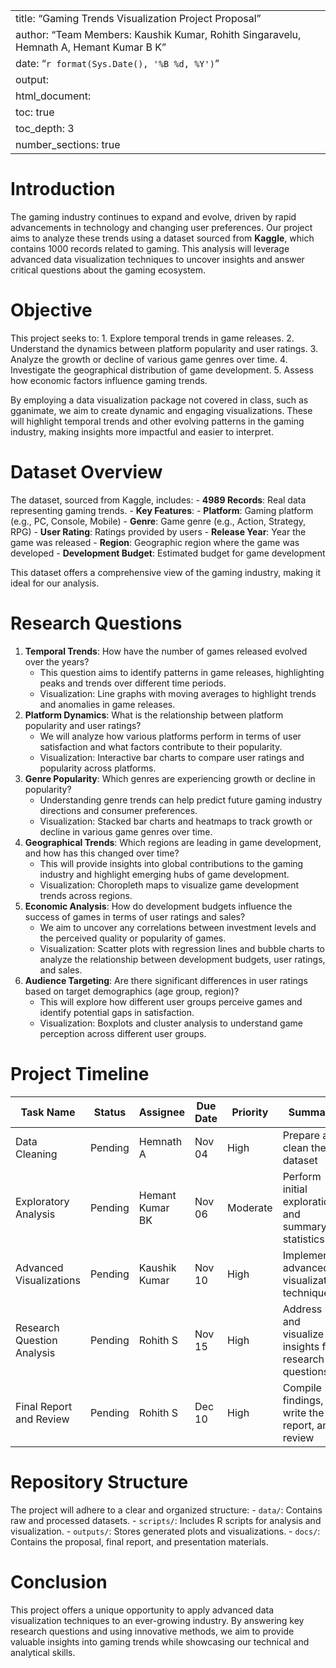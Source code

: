
---
title: "Gaming Trends Visualization Project Proposal"
author: "Team Members: Kaushik Kumar, Rohith Singaravelu, Hemnath A, Hemant Kumar B K"
date: "`r format(Sys.Date(), '%B %d, %Y')`"
output:
  html_document:
    toc: true
    toc_depth: 3
    number_sections: true
---

# Introduction
The gaming industry continues to expand and evolve, driven by rapid advancements in technology and changing user preferences. Our project aims to analyze these trends using a dataset sourced from **Kaggle**, which contains 1000 records related to gaming. This analysis will leverage advanced data visualization techniques to uncover insights and answer critical questions about the gaming ecosystem.

# Objective
This project seeks to:
1. Explore temporal trends in game releases.
2. Understand the dynamics between platform popularity and user ratings.
3. Analyze the growth or decline of various game genres over time.
4. Investigate the geographical distribution of game development.
5. Assess how economic factors influence gaming trends.

By employing a data visualization package not covered in class, such as gganimate, we aim to create dynamic and engaging visualizations. These will highlight temporal trends and other evolving patterns in the gaming industry, making insights more impactful and easier to interpret.

# Dataset Overview
The dataset, sourced from Kaggle, includes:
- **4989 Records**: Real data representing gaming trends.
- **Key Features**:
  - **Platform**: Gaming platform (e.g., PC, Console, Mobile)
  - **Genre**: Game genre (e.g., Action, Strategy, RPG)
  - **User Rating**: Ratings provided by users
  - **Release Year**: Year the game was released
  - **Region**: Geographic region where the game was developed
  - **Development Budget**: Estimated budget for game development

This dataset offers a comprehensive view of the gaming industry, making it ideal for our analysis.

# Research Questions
1. **Temporal Trends**: How have the number of games released evolved over the years?
   - This question aims to identify patterns in game releases, highlighting peaks and trends over different time periods.
   - Visualization: Line graphs with moving averages to highlight trends and anomalies in game releases.

2. **Platform Dynamics**: What is the relationship between platform popularity and user ratings?
   - We will analyze how various platforms perform in terms of user satisfaction and what factors contribute to their popularity.
   - Visualization: Interactive bar charts to compare user ratings and popularity across platforms.

3. **Genre Popularity**: Which genres are experiencing growth or decline in popularity?
   - Understanding genre trends can help predict future gaming industry directions and consumer preferences.
   - Visualization: Stacked bar charts and heatmaps to track growth or decline in various game genres over time.

4. **Geographical Trends**: Which regions are leading in game development, and how has this changed over time?
   - This will provide insights into global contributions to the gaming industry and highlight emerging hubs of game development.
   - Visualization: Choropleth maps to visualize game development trends across regions.

5. **Economic Analysis**: How do development budgets influence the success of games in terms of user ratings and sales?
   - We aim to uncover any correlations between investment levels and the perceived quality or popularity of games.
   - Visualization: Scatter plots with regression lines and bubble charts to analyze the relationship between development budgets, user ratings, and sales.

6. **Audience Targeting**: Are there significant differences in user ratings based on target demographics (age group, region)?
   - This will explore how different user groups perceive games and identify potential gaps in satisfaction.
   - Visualization: Boxplots and cluster analysis to understand game perception across different user groups.

# Project Timeline

| Task Name                | Status   | Assignee       | Due Date   | Priority | Summary |
|--------------------------|----------|----------------|------------|----------|---------|
| Data Cleaning            | Pending  | Hemnath A      | Nov 04     | High     | Prepare and clean the dataset |
| Exploratory Analysis     | Pending  | Hemant Kumar BK| Nov 06     | Moderate | Perform initial exploration and summary statistics |
| Advanced Visualizations  | Pending  | Kaushik Kumar  | Nov 10     | High     | Implement advanced visualization techniques |
| Research Question Analysis | Pending | Rohith S      | Nov 15     | High     | Address and visualize insights for research questions |
| Final Report and Review  | Pending  | Rohith S       | Dec 10     |  High    | Compile findings, write the report, and review |

# Repository Structure
The project will adhere to a clear and organized structure:
- `data/`: Contains raw and processed datasets.
- `scripts/`: Includes R scripts for analysis and visualization.
- `outputs/`: Stores generated plots and visualizations.
- `docs/`: Contains the proposal, final report, and presentation materials.

# Conclusion
This project offers a unique opportunity to apply advanced data visualization techniques to an ever-growing industry. By answering key research questions and using innovative methods, we aim to provide valuable insights into gaming trends while showcasing our technical and analytical skills.


